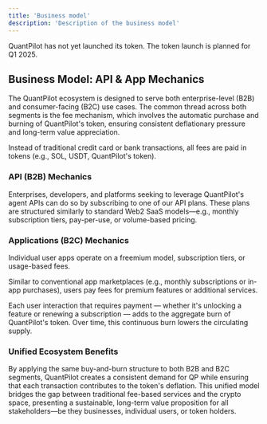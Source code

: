 ```yaml
---
title: 'Business model'
description: 'Description of the business model'
---
```


<Warning>QuantPilot has not yet launched its token. The token launch is planned for Q1 2025.</Warning>

## Business Model: API & App Mechanics

The QuantPilot ecosystem is designed to serve both enterprise-level (B2B) and consumer-facing (B2C) use cases. The common thread across both segments is the fee mechanism, which involves the automatic purchase and burning of QuantPilot's token, ensuring consistent deflationary pressure and long-term value appreciation.

Instead of traditional credit card or bank transactions, all fees are paid in tokens (e.g., SOL, USDT, QuantPilot's token).

### API (B2B) Mechanics

Enterprises, developers, and platforms seeking to leverage QuantPilot's agent APIs can do so by subscribing to one of our API plans. These plans are structured similarly to standard Web2 SaaS models—e.g., monthly subscription tiers, pay-per-use, or volume-based pricing.

### Applications (B2C) Mechanics

Individual user apps operate on a freemium model, subscription tiers, or usage-based fees.

Similar to conventional app marketplaces (e.g., monthly subscriptions or in-app purchases), users pay fees for premium features or additional services.

Each user interaction that requires payment — whether it's unlocking a feature or renewing a subscription — adds to the aggregate burn of QuantPilot's token. Over time, this continuous burn lowers the circulating supply.

### Unified Ecosystem Benefits

By applying the same buy-and-burn structure to both B2B and B2C segments, QuantPilot creates a consistent demand for QP while ensuring that each transaction contributes to the token's deflation. This unified model bridges the gap between traditional fee-based services and the crypto space, presenting a sustainable, long-term value proposition for all stakeholders—be they businesses, individual users, or token holders.
